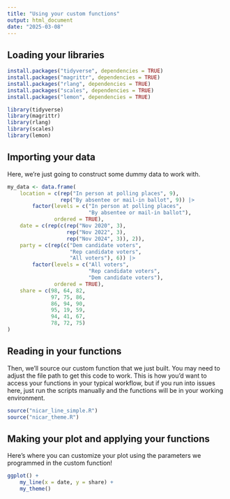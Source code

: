 ```yaml
---
title: "Using your custom functions"
output: html_document
date: "2025-03-08"
---
```


## Loading your libraries

```r
install.packages("tidyverse", dependencies = TRUE)
install.packages("magrittr", dependencies = TRUE)
install.packages("rlang", dependencies = TRUE)
install.packages("scales", dependencies = TRUE)
install.packages("lemon", dependencies = TRUE)
```

```r
library(tidyverse)
library(magrittr)
library(rlang)
library(scales)
library(lemon)
```

## Importing your data

Here, we're just going to construct some dummy data to work with.

```r
my_data <- data.frame(
    location = c(rep("In person at polling places", 9),
                 rep("By absentee or mail-in ballot", 9)) |>
        factor(levels = c("In person at polling places",
                          "By absentee or mail-in ballot"),
               ordered = TRUE),
    date = c(rep(c(rep("Nov 2020", 3),
                   rep("Nov 2022", 3),
                   rep("Nov 2024", 3)), 2)),
    party = c(rep(c("Dem candidate voters",
                    "Rep candidate voters",
                    "All voters"), 6)) |>
        factor(levels = c("All voters",
                          "Rep candidate voters",
                          "Dem candidate voters"),
               ordered = TRUE),
    share = c(98, 64, 82,
              97, 75, 86,
              86, 94, 90,
              95, 19, 59,
              94, 41, 67,
              78, 72, 75)
)
```

## Reading in your functions

Then, we'll source our custom function that we just built. You may need to adjust the file path to get this code to work.
This is how you'd want to access your functions in your typical workflow, but if you run into issues here, just run the scripts manually and the functions will be in your working environment.

```r
source("nicar_line_simple.R")
source("nicar_theme.R")
```

## Making your plot and applying your functions

Here's where you can customize your plot using the parameters we programmed in the custom function!

```r
ggplot() +
    my_line(x = date, y = share) +
    my_theme()
```
